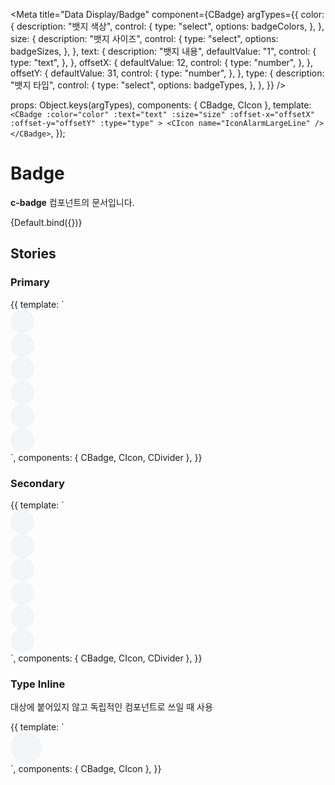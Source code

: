 
<Meta
  title="Data Display/Badge"
  component={CBadge}
  argTypes={{
    color: {
      description: "뱃지 색상",
      control: {
        type: "select",
        options: badgeColors,
      },
    },
    size: {
      description: "뱃지 사이즈",
      control: {
        type: "select",
        options: badgeSizes,
      },
    },
    text: {
      description: "뱃지 내용",
      defaultValue: "1",
      control: {
        type: "text",
      },
    },
    offsetX: {
      defaultValue: 12,
      control: {
        type: "number",
      },
    },
    offsetY: {
      defaultValue: 31,
      control: {
        type: "number",
      },
    },
    type: {
      description: "뱃지 타입",
      control: {
        type: "select",
        options: badgeTypes,
      },
    },
  }}
/>

  props: Object.keys(argTypes),
  components: { CBadge, CIcon },
  template: `
    <CBadge
      :color="color"
      :text="text"
      :size="size"
      :offset-x="offsetX"
      :offset-y="offsetY"
      :type="type"
    >
        <CIcon name="IconAlarmLargeLine" />
    </CBadge>
  `,
});

# Badge

**c-badge** 컴포넌트의 문서입니다.

<Story name="Default" height="100px">
  {Default.bind({})}
</Story>

<ArgsTable story="Default" />

## Stories

### Primary

<Canvas>
  <Story name="Primary" height="100px">
    {{
      template: `
        <div>
          <div class="mt-20">
            <CBadge
              text="1"
              color="primary"
              size="small"
              :offset-x="12"
              :offset-y="28"
            >
              <Icon name="IconAlarmLargeLine" />
            </CBadge>
            <CBadge
              text="99+"
              color="primary"
              size="small"
              :offset-x="12"
              :offset-y="28"
              style="margin: 0 24px"
            >
              <Icon name="IconAlarmLargeLine" />
            </CBadge>
            <CBadge
              text="N"
              color="primary"
              size="small"
              :offset-x="12"
              :offset-y="28"
            >
              <Icon name="IconAlarmLargeLine" />
            </CBadge>
          </div>
          <CDivider class="my-10" />
          <CBadge
            text="1"
            color="primary"
            :offset-x="12"
            :offset-y="38"
          >
            <div style="background: #F4F5F7; border-radius: 50px; width: 38px; height: 38px; display: flex; align-items: center; justify-content: center;">
                <Icon name="IconAlarmLargeLine" />
            </div>
          </CBadge>
          <CBadge
            text="99+"
            color="primary"
            :offset-x="12"
            :offset-y="38"
            style="margin: 0 24px"
          >
            <div style="background: #F4F5F7; border-radius: 50px; width: 38px; height: 38px; display: flex; align-items: center; justify-content: center;">
              <CIcon name="IconAlarmLargeLine" />
            </div>
          </CBadge>
          <CBadge
            text="N"
            color="primary"
            :offset-x="12"
            :offset-y="38"
          >
            <div style="background: #F4F5F7; border-radius: 50px; width: 38px; height: 38px; display: flex; align-items: center; justify-content: center;">
              <CIcon name="IconAlarmLargeLine" />
            </div>
          </CBadge>
          <div class="mt-20">
            <CBadge
              text="1"
              color="primary"
              size="small"
              :offset-x="12"
              :offset-y="38"
            >
              <div style="background: #F4F5F7; border-radius: 50px; width: 38px; height: 38px; display: flex; align-items: center; justify-content: center;">
                <CIcon name="IconAlarmLargeLine" />
              </div>
            </CBadge>
            <CBadge
              text="99+"
              color="primary"
              size="small"
              :offset-x="12"
              :offset-y="38"
              style="margin: 0 24px"
            >
              <div style="background: #F4F5F7; border-radius: 50px; width: 38px; height: 38px; display: flex; align-items: center; justify-content: center;">
                <CIcon name="IconAlarmLargeLine" />
              </div>
            </CBadge>
            <CBadge
              text="N"
              color="primary"
              size="small"
              :offset-x="12"
              :offset-y="38"
            >
              <div style="background: #F4F5F7; border-radius: 50px; width: 38px; height: 38px; display: flex; align-items: center; justify-content: center;">
                <CIcon name="IconAlarmLargeLine" />
              </div>
            </CBadge>
          </div>
        </div>
      `,
      components: { CBadge, CIcon, CDivider },
    }}
  </Story>
</Canvas>

### Secondary

<Canvas>
  <Story name="Secondary" height="100px">
    {{
      template: `
        <div>
          <div class="mt-20">
            <CBadge
              text="1"
              color="secondary"
              size="small"
              :offset-x="12"
              :offset-y="28"
            >
              <CIcon name="IconAlarmLargeLine" />
            </CBadge>
            <CBadge
              text="99+"
              color="secondary"
              size="small"
              :offset-x="12"
              :offset-y="28"
              style="margin: 0 24px"
            >
              <CIcon name="IconAlarmLargeLine" />
            </CBadge>
            <CBadge
              text="N"
              color="secondary"
              size="small"
              :offset-x="12"
              :offset-y="28"
            >
              <CIcon name="IconAlarmLargeLine" />
            </CBadge>
          </div>
          <CDivider class="my-10" />
          <CBadge
            text="1"
            color="secondary"
            :offset-x="12"
            :offset-y="38"
          >
            <div style="background: #F4F5F7; border-radius: 50px; width: 38px; height: 38px; display: flex; align-items: center; justify-content: center;">
              <CIcon name="IconAlarmLargeLine" />
            </div>
          </CBadge>
          <CBadge
            text="99+"
            color="secondary"
            :offset-x="12"
            :offset-y="38"
            style="margin: 0 24px"
          >
            <div style="background: #F4F5F7; border-radius: 50px; width: 38px; height: 38px; display: flex; align-items: center; justify-content: center;">
              <CIcon name="IconAlarmLargeLine" />
            </div>
          </CBadge>
          <CBadge
            text="N"
            color="secondary"
            :offset-x="12"
            :offset-y="38"
          >
            <div style="background: #F4F5F7; border-radius: 50px; width: 38px; height: 38px; display: flex; align-items: center; justify-content: center;">
              <CIcon name="IconAlarmLargeLine" />
            </div>
          </CBadge>
          <div class="mt-20">
            <CBadge
              text="1"
              color="secondary"
              size="small"
              :offset-x="12"
              :offset-y="38"
            >
              <div style="background: #F4F5F7; border-radius: 50px; width: 38px; height: 38px; display: flex; align-items: center; justify-content: center;">
                <CIcon name="IconAlarmLargeLine" />
              </div>
            </CBadge>
            <CBadge
              text="99+"
              color="secondary"
              size="small"
              :offset-x="12"
              :offset-y="38"
              style="margin: 0 24px"
            >
              <div style="background: #F4F5F7; border-radius: 50px; width: 38px; height: 38px; display: flex; align-items: center; justify-content: center;">
                <CIcon name="IconAlarmLargeLine" />
              </div>
            </CBadge>
            <CBadge
              text="N"
              color="secondary"
              size="small"
              :offset-x="12"
              :offset-y="38"
            >
              <div style="background: #F4F5F7; border-radius: 50px; width: 38px; height: 38px; display: flex; align-items: center; justify-content: center;">
                <CIcon name="IconAlarmLargeLine" />
              </div>
            </CBadge>
          </div>
        </div>
      `,
      components: { CBadge, CIcon, CDivider },
    }}
  </Story>
</Canvas>

### Type Inline
대상에 붙어있지 않고 독립적인 컴포넌트로 쓰일 때 사용

<Canvas>
  <Story name="Type" height="100px">
    {{
      template: `
        <div style="background: #F4F5F7; border-radius: 25px; width: 50px; height: 50px; display: flex; align-items: center; justify-content: center;">
            <CBadge
                text="1"
                color="secondary"
                type="inline"
            >
              <CIcon name="IconAlarmLargeLine" />
            </CBadge>
        </div>
      `,
      components: { CBadge, CIcon },
    }}
  </Story>
</Canvas>
